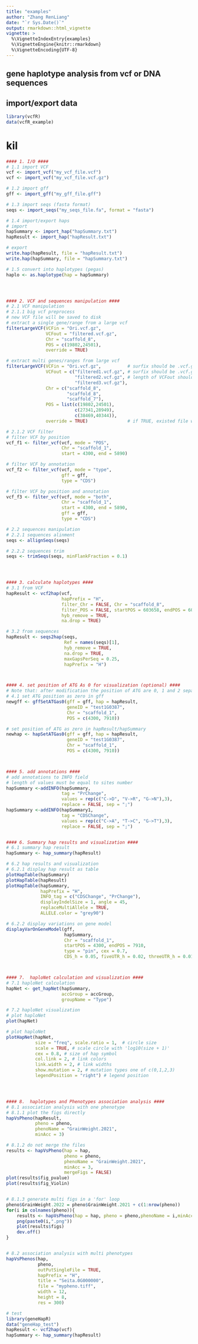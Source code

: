 ```yaml
---
title: "examples"
author: "Zhang RenLiang"
date: "`r Sys.Date()`"
output: rmarkdown::html_vignette
vignette: >
  %\VignetteIndexEntry{examples}
  %\VignetteEngine{knitr::rmarkdown}
  %\VignetteEncoding{UTF-8}
---
```


## gene haplotype analysis from vcf or DNA sequences

## import/export data

```r
library(vcfR)
data(vcfR_example)
```

# kil

```r
#### 1. I/O ####
# 1.1 import VCF
vcf <- import_vcf("my_vcf_file.vcf")
vcf <- import_vcf("my_vcf_file.vcf.gz")

# 1.2 import gff
gff <- import_gff("my_gff_file.gff")

# 1.3 import seqs (fasta format)
seqs <- import_seqs("my_seqs_file.fa", format = "fasta")

# 1.4 import/export haps
# import
hapSummary <- import_hap("hapSummary.txt")
hapResult <- import_hap("hapResult.txt")

# export
write.hap(hapResult, file = "hapResult.txt")
write.hap(hapSummary, file = "hapSummary.txt")

# 1.5 convert into haplotypes (pegas)
haplo <- as.haplotype(hap = hapSummary)




#### 2. VCF and sequences manipulation ####
# 2.1 VCF manipulation
# 2.1.1 big vcf preprocess
# new VCF file will be saved to disk
# extract a single gene/range from a large vcf
filterLargeVCF(VCFin = "Ori.vcf.gz",
               VCFout = "filtered.vcf.gz",
               Chr = "scaffold_8",
               POS = c(19802,24501),
               override = TRUE)

# extract multi genes/ranges from large vcf
filterLargeVCF(VCFin = "Ori.vcf.gz",          # surfix should be .vcf.gz or .vcf
               VCFout = c("filtered1.vcf.gz", # surfix should be .vcf.gz or .vcf
                          "filtered2.vcf.gz", # length of VCFout should be equal with Chr and POS
                          "filtered3.vcf.gz"),
               Chr = c("scaffold_8",
                       "scaffold_8",
                       "scaffold_7"),
               POS = list(c(19802,24501),
                          c(27341,28949),
                          c(38469,40344)),
               override = TRUE)               # if TRUE, existed file will be override without warning

# 2.1.2 VCF filter
# filter VCF by position
vcf_f1 <- filter_vcf(vcf, mode = "POS",
                     Chr = "scaffold_1",
                     start = 4300, end = 5890)

# filter VCF by annotation
vcf_f2 <- filter_vcf(vcf, mode = "type",
                     gff = gff,
                     type = "CDS")

# filter VCF by position and annotation
vcf_f3 <- filter_vcf(vcf, mode = "both",
                     Chr = "scaffold_1",
                     start = 4300, end = 5890,
                     gff = gff,
                     type = "CDS")

# 2.2 sequences manipulation
# 2.2.1 sequences alinment
seqs <- allignSeqs(seqs)

# 2.2.2 sequences trim
seqs <- trimSeqs(seqs, minFlankFraction = 0.1)




#### 3. calculate haplotypes ####
# 3.1 from VCF
hapResult <- vcf2hap(vcf,
                     hapPrefix = "H",
                     filter_Chr = FALSE, Chr = "scaffold_8",
                     filter_POS = FALSE, startPOS = 603658, endPOS = 604956,
                     hyb_remove = TRUE,
                     na.drop = TRUE)

# 3.2 from sequences
hapResult <- seqs2hap(seqs,
                      Ref = names(seqs)[1],
                      hyb_remove = TRUE,
                      na.drop = TRUE,
                      maxGapsPerSeq = 0.25,
                      hapPrefix = "H")



#### 4. set position of ATG As 0 for visualization (optional) ####
# Note that: after modification the position of ATG are 0, 1 and 2 separately
# 4.1 set ATG position as zero in gff
newgff <- gffSetATGas0(gff = gff, hap = hapResult,
                       geneID = "test1G0387",
                       Chr = "scaffold_1",
                       POS = c(4300, 7910)) 

# set position of ATG as zero in hapResult/hapSummary
newhap <- hapSetATGas0(gff = gff, hap = hapResult,
                       geneID = "test1G0387",
                       Chr = "scaffold_1",
                       POS = c(4300, 7910))



#### 5. add annotations ####
# add annotations to INFO field
# length of values must be equal to sites number
hapSummary <-addINFO(hapSummary,
                     tag = "PrChange",
                     values = rep(c("C->D", "V->R", "G->N"),3),
                     replace = FALSE, sep = ";")
hapSummary <-addINFO(hapSummary1,
                     tag = "CDSChange",
                     values = rep(c("C->A", "T->C", "G->T"),3),
                     replace = FALSE, sep = ";")


#### 6. Summary hap results and visualization ####
# 6.1 summary hap result
hapSummary <- hap_summary(hapResult)

# 6.2 hap results and visualization
# 6.2.1 display hap result as table
plotHapTable(hapSummary)
plotHapTable(hapResult)
plotHapTable(hapSummary,
             hapPrefix = "H",
             INFO_tag = c("CDSChange", "PrChange"),
             displayIndelSize = 1, angle = 45,
             replaceMultiAllele = TRUE,
             ALLELE.color = "grey90")

# 6.2.2 display variations on gene model
displayVarOnGeneModel(gff,
                      hapSummary,
                      Chr = "scaffold_1",
                      startPOS = 4300, endPOS = 7910,
                      type = "pin", cex = 0.7,
                      CDS_h = 0.05, fiveUTR_h = 0.02, threeUTR_h = 0.01)



#### 7.  haploNet calculation and visualization ####
# 7.1 haploNet calculation
hapNet <- get_hapNet(hapSummary,
                     accGroup = accGroup,
                     groupName = "Type")

# 7.2 haploNet visualization
# plot haploNet
plot(hapNet)

# plot haploNet
plotHapNet(hapNet,
           size = "freq", scale.ratio = 1,  # circle size
           scale = TRUE, # scale circle with 'log10(size + 1)'
           cex = 0.8, # size of hap symbol
           col.link = 2, # link colors
           link.width = 2, # link widths
           show.mutation = 2, # mutation types one of c(0,1,2,3)
           legendPosition = "right") # legend position




#### 8.  haplotypes and Phenotypes association analysis ####
# 8.1 association analysis with one phenotype
# 8.1.1 plot the figs directly
hapVsPheno(hapResult,
           pheno = pheno,
           phenoName = "GrainWeight.2021",
           minAcc = 3)

# 8.1.2 do not merge the files
results <- hapVsPheno(hap = hap,
                      pheno = pheno,
                      phenoName = "GrainWeight.2021",
                      minAcc = 3,
                      mergeFigs = FALSE)
plot(results$fig_pvalue)
plot(results$fig_Violin)


# 8.1.3 generate multi figs in a 'for' loop
pheno$GrainWeight.2022 = pheno$GrainWeight.2021 + c(1:nrow(pheno))
for(i in colnames(pheno)){
    results <- hapVsPheno(hap = hap, pheno = pheno,phenoName = i,minAcc = 3)
    png(paste0(i,".png"))
    plot(results$figs)
    dev.off()
}


# 8.2 association analysis with multi phenotypes
hapVsPhenos(hap,
            pheno,
            outPutSingleFile = TRUE,
            hapPrefix = "H",
            title = "Seita.0G000000",
            file = "mypheno.tiff",
            width = 12,
            height = 8,
            res = 300)

# test
library(geneHapR)
data("geneHap_test")
hapResult <- vcf2hap(vcf)
hapSummary <- hap_summary(hapResult)
```

